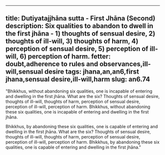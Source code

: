 ---
title: Dutiyatajjhāna sutta - First Jhāna <span class="text-sm">(Second)</span>
description: Six qualities to abandon to dwell in the first jhāna - 1) thoughts of sensual desire, 2) thoughts of ill-will, 3) thoughts of harm, 4) perception of sensual desire, 5) perception of ill-will, 6) perception of harm.
fetter: doubt,adherence to rules and observances,ill-will,sensual desire
tags: jhana,an,an6,first jhana,sensual desire,ill-will,harm
slug: an6.74
----

"Bhikkhus, without abandoning six qualities, one is incapable of entering and dwelling in the first jhāna. What are the six? Thoughts of sensual desire, thoughts of ill-will, thoughts of harm, perception of sensual desire, perception of ill-will, perception of harm. Bhikkhus, without abandoning these six qualities, one is incapable of entering and dwelling in the first jhāna.

Bhikkhus, by abandoning these six qualities, one is capable of entering and dwelling in the first jhāna. What are the six? Thoughts of sensual desire, thoughts of ill-will, thoughts of harm, perception of sensual desire, perception of ill-will, perception of harm. Bhikkhus, by abandoning these six qualities, one is capable of entering and dwelling in the first jhāna."